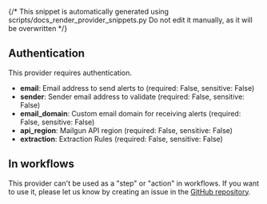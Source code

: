 {/* This snippet is automatically generated using scripts/docs_render_provider_snippets.py
Do not edit it manually, as it will be overwritten */}

## Authentication
This provider requires authentication.
- **email**: Email address to send alerts to (required: False, sensitive: False)
- **sender**: Sender email address to validate (required: False, sensitive: False)
- **email_domain**: Custom email domain for receiving alerts (required: False, sensitive: False)
- **api_region**: Mailgun API region (required: False, sensitive: False)
- **extraction**: Extraction Rules (required: False, sensitive: False)


## In workflows

This provider can't be used as a "step" or "action" in workflows. If you want to use it, please let us know by creating an issue in the [GitHub repository](https://github.com/keephq/keep/issues).


